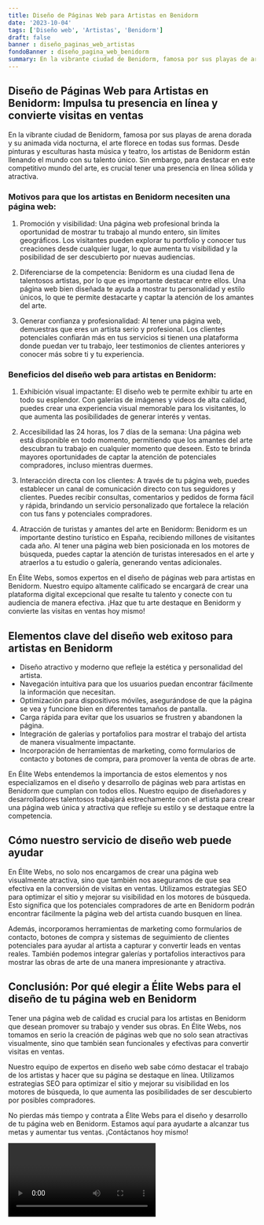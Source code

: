 ```yaml
---
title: Diseño de Páginas Web para Artistas en Benidorm
date: '2023-10-04'
tags: ['Diseño web', 'Artistas', 'Benidorm']
draft: false
banner : diseño_paginas_web_artistas
fondoBanner : diseño_pagina_web_benidorm
summary: En la vibrante ciudad de Benidorm, famosa por sus playas de arena dorada y su animada vida nocturna, el arte florece en todas sus formas. Desde pinturas y esculturas hasta música y teatro, los artistas de Benidorm están llenando el mundo con su talento único. Sin embargo, para destacar en este competitivo mundo del arte, es crucial tener una presencia en línea sólida y atractiva.
---
```


## Diseño de Páginas Web para Artistas en Benidorm: Impulsa tu presencia en línea y convierte visitas en ventas

En la vibrante ciudad de Benidorm, famosa por sus playas de arena dorada y su animada vida nocturna, el arte florece en todas sus formas. Desde pinturas y esculturas hasta música y teatro, los artistas de Benidorm están llenando el mundo con su talento único. Sin embargo, para destacar en este competitivo mundo del arte, es crucial tener una presencia en línea sólida y atractiva.

### Motivos para que los artistas en Benidorm necesiten una página web:

1. Promoción y visibilidad: Una página web profesional brinda la oportunidad de mostrar tu trabajo al mundo entero, sin límites geográficos. Los visitantes pueden explorar tu portfolio y conocer tus creaciones desde cualquier lugar, lo que aumenta tu visibilidad y la posibilidad de ser descubierto por nuevas audiencias.

2. Diferenciarse de la competencia: Benidorm es una ciudad llena de talentosos artistas, por lo que es importante destacar entre ellos. Una página web bien diseñada te ayuda a mostrar tu personalidad y estilo únicos, lo que te permite destacarte y captar la atención de los amantes del arte.

3. Generar confianza y profesionalidad: Al tener una página web, demuestras que eres un artista serio y profesional. Los clientes potenciales confiarán más en tus servicios si tienen una plataforma donde puedan ver tu trabajo, leer testimonios de clientes anteriores y conocer más sobre ti y tu experiencia.

### Beneficios del diseño web para artistas en Benidorm:

1. Exhibición visual impactante: El diseño web te permite exhibir tu arte en todo su esplendor. Con galerías de imágenes y videos de alta calidad, puedes crear una experiencia visual memorable para los visitantes, lo que aumenta las posibilidades de generar interés y ventas.

2. Accesibilidad las 24 horas, los 7 días de la semana: Una página web está disponible en todo momento, permitiendo que los amantes del arte descubran tu trabajo en cualquier momento que deseen. Esto te brinda mayores oportunidades de captar la atención de potenciales compradores, incluso mientras duermes.

3. Interacción directa con los clientes: A través de tu página web, puedes establecer un canal de comunicación directo con tus seguidores y clientes. Puedes recibir consultas, comentarios y pedidos de forma fácil y rápida, brindando un servicio personalizado que fortalece la relación con tus fans y potenciales compradores.

4. Atracción de turistas y amantes del arte en Benidorm: Benidorm es un importante destino turístico en España, recibiendo millones de visitantes cada año. Al tener una página web bien posicionada en los motores de búsqueda, puedes captar la atención de turistas interesados en el arte y atraerlos a tu estudio o galería, generando ventas adicionales.

En Élite Webs, somos expertos en el diseño de páginas web para artistas en Benidorm. Nuestro equipo altamente calificado se encargará de crear una plataforma digital excepcional que resalte tu talento y conecte con tu audiencia de manera efectiva. ¡Haz que tu arte destaque en Benidorm y convierte las visitas en ventas hoy mismo!

<GifSeo />

<Cta />

## Elementos clave del diseño web exitoso para artistas en Benidorm

- Diseño atractivo y moderno que refleje la estética y personalidad del artista.
- Navegación intuitiva para que los usuarios puedan encontrar fácilmente la información que necesitan.
- Optimización para dispositivos móviles, asegurándose de que la página se vea y funcione bien en diferentes tamaños de pantalla.
- Carga rápida para evitar que los usuarios se frustren y abandonen la página.
- Integración de galerías y portafolios para mostrar el trabajo del artista de manera visualmente impactante.
- Incorporación de herramientas de marketing, como formularios de contacto y botones de compra, para promover la venta de obras de arte.

En Élite Webs entendemos la importancia de estos elementos y nos especializamos en el diseño y desarrollo de páginas web para artistas en Benidorm que cumplan con todos ellos. Nuestro equipo de diseñadores y desarrolladores talentosos trabajará estrechamente con el artista para crear una página web única y atractiva que refleje su estilo y se destaque entre la competencia.

## Cómo nuestro servicio de diseño web puede ayudar

En Élite Webs, no solo nos encargamos de crear una página web visualmente atractiva, sino que también nos aseguramos de que sea efectiva en la conversión de visitas en ventas. Utilizamos estrategias SEO para optimizar el sitio y mejorar su visibilidad en los motores de búsqueda. Esto significa que los potenciales compradores de arte en Benidorm podrán encontrar fácilmente la página web del artista cuando busquen en línea.

Además, incorporamos herramientas de marketing como formularios de contacto, botones de compra y sistemas de seguimiento de clientes potenciales para ayudar al artista a capturar y convertir leads en ventas reales. También podemos integrar galerías y portafolios interactivos para mostrar las obras de arte de una manera impresionante y atractiva.

## Conclusión: Por qué elegir a Élite Webs para el diseño de tu página web en Benidorm

Tener una página web de calidad es crucial para los artistas en Benidorm que desean promover su trabajo y vender sus obras. En Élite Webs, nos tomamos en serio la creación de páginas web que no solo sean atractivas visualmente, sino que también sean funcionales y efectivas para convertir visitas en ventas.

Nuestro equipo de expertos en diseño web sabe cómo destacar el trabajo de los artistas y hacer que su página se destaque en línea. Utilizamos estrategias SEO para optimizar el sitio y mejorar su visibilidad en los motores de búsqueda, lo que aumenta las posibilidades de ser descubierto por posibles compradores.

No pierdas más tiempo y contrata a Élite Webs para el diseño y desarrollo de tu página web en Benidorm. Estamos aquí para ayudarte a alcanzar tus metas y aumentar tus ventas. ¡Contáctanos hoy mismo!

<Video />

<CtaBot job='Artistas' city='Benidorm'/>

<Gmaps query='Benidorm+españa+maps' />
